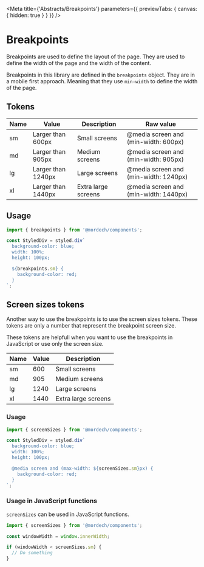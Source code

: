 

<Meta
  title={'Abstracts/Breakpoints'}
  parameters={{ previewTabs: { canvas: { hidden: true } } }}
/>

# Breakpoints

Breakpoints are used to define the layout of the page.
They are used to define the width of the page and the width of the content.

Breakpoints in this library are defined in the `breakpoints` object.
They are in a mobile first approach. Meaning that they use `min-width` to define the width of the page.

## Tokens

| Name | Value              | Description         | Raw value                             |
| ---- | ------------------ | ------------------- | ------------------------------------- |
| sm   | Larger than 600px  | Small screens       | @media screen and (min-width: 600px)  |
| md   | Larger than 905px  | Medium screens      | @media screen and (min-width: 905px)  |
| lg   | Larger than 1240px | Large screens       | @media screen and (min-width: 1240px) |
| xl   | Larger than 1440px | Extra large screens | @media screen and (min-width: 1440px) |

## Usage

```jsx
import { breakpoints } from '@mordech/components';

const StyledDiv = styled.div`
  background-color: blue;
  width: 100%;
  height: 100px;

  ${breakpoints.sm} {
    background-color: red;
  }
`;
```

## Screen sizes tokens

Another way to use the breakpoints is to use the screen sizes tokens.
These tokens are only a number that represent the breakpoint screen size.

These tokens are helpfull when you want to use the breakpoints in
JavaScript or use only the screen size.

| Name | Value | Description         |
| ---- | ----- | ------------------- |
| sm   | 600   | Small screens       |
| md   | 905   | Medium screens      |
| lg   | 1240  | Large screens       |
| xl   | 1440  | Extra large screens |

### Usage

```jsx
import { screenSizes } from '@mordech/components';

const StyledDiv = styled.div`
  background-color: blue;
  width: 100%;
  height: 100px;

  @media screen and (max-width: ${screenSizes.sm}px) {
    background-color: red;
  }
`;
```

### Usage in JavaScript functions

`screenSizes` can be used in JavaScript functions.

```jsx
import { screenSizes } from '@mordech/components';

const windowWidth = window.innerWidth;

if (windowWidth < screenSizes.sm) {
  // Do something
}
```
